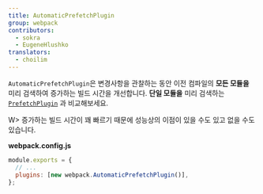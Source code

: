 ```yaml
---
title: AutomaticPrefetchPlugin
group: webpack
contributors:
  - sokra
  - EugeneHlushko
translators:
  - choilim
---
```


`AutomaticPrefetchPlugin`은 변경사항을 관찰하는 동안 이전 컴파일의 **모든 모듈을** 미리 검색하여 증가하는 빌드 시간을 개선합니다. **단일 모듈을** 미리 검색하는 [`PrefetchPlugin`](/plugins/prefetch-plugin/) 과 비교해보세요.

W> 증가하는 빌드 시간이 꽤 빠르기 때문에 성능상의 이점이 있을 수도 있고 없을 수도 있습니다.

**webpack.config.js**

```javascript
module.exports = {
  // ...
  plugins: [new webpack.AutomaticPrefetchPlugin()],
};
```

